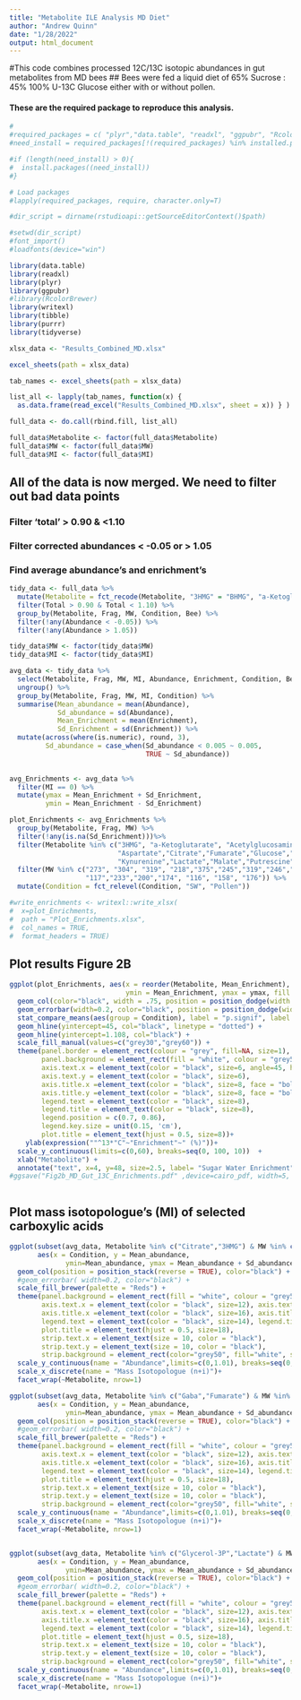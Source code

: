 ```yaml
---
title: "Metabolite ILE Analysis MD Diet"
author: "Andrew Quinn"
date: "1/28/2022"
output: html_document
---
```

#This code combines processed 12C/13C isotopic abundances in gut metabolites from MD bees
## Bees were fed a liquid diet of 65% Sucrose : 45% 100% U-13C Glucose either with or without pollen. 

#### These are the required package to reproduce this analysis. 
```r
#
#required_packages = c( "plyr","data.table", "readxl", "ggpubr", "RcolorBrewer","writexl","tibble", "purrr", "tidyverse")
#need_install = required_packages[!(required_packages) %in% installed.packages()]

#if (length(need_install) > 0){
#  install.packages((need_install))
#}

# Load packages
#lapply(required_packages, require, character.only=T)

#dir_script = dirname(rstudioapi::getSourceEditorContext()$path)

#setwd(dir_script)
#font_import()
#loadfonts(device="win")

```


```r
library(data.table)
library(readxl)
library(plyr)
library(ggpubr)
#library(RcolorBrewer)
library(writexl)
library(tibble)
library(purrr)
library(tidyverse)

```

```r
xlsx_data <- "Results_Combined_MD.xlsx"

excel_sheets(path = xlsx_data)

tab_names <- excel_sheets(path = xlsx_data)

list_all <- lapply(tab_names, function(x) {     
  as.data.frame(read_excel("Results_Combined_MD.xlsx", sheet = x)) } )

full_data <- do.call(rbind.fill, list_all)

full_data$Metabolite <- factor(full_data$Metabolite)
full_data$MW <- factor(full_data$MW)
full_data$MI <- factor(full_data$MI)
```

## All of the data is now merged. We need to filter out bad data points
### Filter 'total' > 0.90 & <1.10 
### Filter corrected abundances < -0.05 or > 1.05
### Find average abundance's and enrichment's
```r
tidy_data <- full_data %>%
  mutate(Metabolite = fct_recode(Metabolite, "3HMG" = "BHMG", "a-Ketoglutarate" = "aKG", Aspartate = "Asp", Citrate = "Cit", Fumarate = "Fum", Glucose = "Glc", Glutamate = "Glu", "Glycerol-3P" = "G3P", Kynurenine = "Kyn", Lactate = "Lac",  Malate = "Mal", Putrescine = "Put", Pyruvate = "Pyr", Succinate = "Suc")) %>%
  filter(Total > 0.90 & Total < 1.10) %>%
  group_by(Metabolite, Frag, MW, Condition, Bee) %>%
  filter(!any(Abundance < -0.05)) %>%
  filter(!any(Abundance > 1.05))

tidy_data$MW <- factor(tidy_data$MW)
tidy_data$MI <- factor(tidy_data$MI)

avg_data <- tidy_data %>%
  select(Metabolite, Frag, MW, MI, Abundance, Enrichment, Condition, Bee) %>%
  ungroup() %>%
  group_by(Metabolite, Frag, MW, MI, Condition) %>%
  summarise(Mean_abundance = mean(Abundance),
            Sd_abundance = sd(Abundance),
            Mean_Enrichment = mean(Enrichment),
            Sd_Enrichment = sd(Enrichment)) %>%
  mutate(across(where(is.numeric), round, 3),
         Sd_abundance = case_when(Sd_abundance < 0.005 ~ 0.005,
                                  TRUE ~ Sd_abundance))
  

avg_Enrichments <- avg_data %>%
  filter(MI == 0) %>%
  mutate(ymax = Mean_Enrichment + Sd_Enrichment,
         ymin = Mean_Enrichment - Sd_Enrichment)

plot_Enrichments <- avg_Enrichments %>%
  group_by(Metabolite, Frag, MW) %>%
  filter(!any(is.na(Sd_Enrichment)))%>%
  filter(Metabolite %in% c("3HMG", "a-Ketoglutarate", "Acetylglucosamine", 
                           "Aspartate","Citrate","Fumarate","Glucose","Glutamate","Glycerol-3P",
                           "Kynurenine","Lactate","Malate","Putrescine","Pyruvate", "Alanine", "Isoleucine", "Methionine",                                 "Phenylalanine", "Tyrosine", "Valine")) %>%
  filter(MW %in% c("273", "304", "319", "218","375","245","319","246","357","307",
                   "117","233","200","174", "116", "158", "176")) %>%
  mutate(Condition = fct_relevel(Condition, "SW", "Pollen"))

#write_enrichments <- writexl::write_xlsx(
#  x=plot_Enrichments,
#  path = "Plot_Enrichments.xlsx",
#  col_names = TRUE,
#  format_headers = TRUE)  
```

## Plot results Figure 2B 
```r

ggplot(plot_Enrichments, aes(x = reorder(Metabolite, Mean_Enrichment), y = Mean_Enrichment, 
                             ymin = Mean_Enrichment, ymax = ymax, fill = Condition, color="none" ))+
  geom_col(color="black", width = .75, position = position_dodge(width = .9)) +
  geom_errorbar(width=0.2, color="black", position = position_dodge(width = .9),stat = "identity") +
  stat_compare_means(aes(group = Condition), label = "p.signif", label.y = 60, hide.ns=TRUE)+
  geom_hline(yintercept=45, col="black", linetype = "dotted") +
  geom_hline(yintercept=1.108, col="black") +
  scale_fill_manual(values=c("grey30","grey60")) +
  theme(panel.border = element_rect(colour = "grey", fill=NA, size=1),
        panel.background = element_rect(fill = "white", colour = "grey50"), 
        axis.text.x = element_text(color = "black", size=6, angle=45, hjust=0.95, vjust=0.95), 
        axis.text.y = element_text(color = "black", size=6),
        axis.title.x =element_text(color = "black", size=8, face = "bold"),
        axis.title.y =element_text(color = "black", size=8, face = "bold"), 
        legend.text = element_text(color = "black", size=8), 
        legend.title = element_text(color = "black", size=8),
        legend.position = c(0.7, 0.86),
        legend.key.size = unit(0.15, 'cm'),
        plot.title = element_text(hjust = 0.5, size=8))+
    ylab(expression(""^13*"C"~"Enrichment"~" (%)"))+
  scale_y_continuous(limits=c(0,60), breaks=seq(0, 100, 10))  +
  xlab("Metabolite") +
  annotate("text", x=4, y=48, size=2.5, label= "Sugar Water Enrichment")
#ggsave("Fig2b_MD_Gut_13C_Enrichments.pdf" ,device=cairo_pdf, width=5, height= 3, units = "in", dpi = 300) 



```
## Plot mass isotopologue's (MI) of selected carboxylic acids
```r

ggplot(subset(avg_data, Metabolite %in% c("Citrate","3HMG") & MW %in% c("375","273")), 
       aes(x = Condition, y = Mean_abundance, 
              ymin=Mean_abundance, ymax = Mean_abundance + Sd_abundance, fill = MI))+
  geom_col(position = position_stack(reverse = TRUE), color="black") +
  #geom_errorbar( width=0.2, color="black") +
  scale_fill_brewer(palette = "Reds") +
  theme(panel.background = element_rect(fill = "white", colour = "grey50"), legend.position = "right", 
        axis.text.x = element_text(color = "black", size=12), axis.text.y = element_text(color = "black", size=10),
        axis.title.x =element_text(color = "black", size=16), axis.title.y =element_text(color = "black", size=16),
        legend.text = element_text(color = "black", size=14), legend.title = element_text(color = "black", size=14),
        plot.title = element_text(hjust = 0.5, size=18),
        strip.text.x = element_text(size = 10, color = "black"), 
        strip.text.y = element_text(size = 10, color = "black"),
        strip.background = element_rect(color="grey50", fill="white", size=0.5, linetype="solid"))+
  scale_y_continuous(name = "Abundance",limits=c(0,1.01), breaks=seq(0, 1.01, 0.1))  +
  scale_x_discrete(name = "Mass Isotopologue (n+i)")+
  facet_wrap(~Metabolite, nrow=1)

ggplot(subset(avg_data, Metabolite %in% c("Gaba","Fumarate") & MW %in% c("304","245")), 
       aes(x = Condition, y = Mean_abundance, 
              ymin=Mean_abundance, ymax = Mean_abundance + Sd_abundance, fill = MI))+
  geom_col(position = position_stack(reverse = TRUE), color="black") +
  #geom_errorbar( width=0.2, color="black") +
  scale_fill_brewer(palette = "Reds") +
  theme(panel.background = element_rect(fill = "white", colour = "grey50"), legend.position = "right", 
        axis.text.x = element_text(color = "black", size=12), axis.text.y = element_text(color = "black", size=10),
        axis.title.x =element_text(color = "black", size=16), axis.title.y =element_text(color = "black", size=16),
        legend.text = element_text(color = "black", size=14), legend.title = element_text(color = "black", size=14),
        plot.title = element_text(hjust = 0.5, size=18),
        strip.text.x = element_text(size = 10, color = "black"), 
        strip.text.y = element_text(size = 10, color = "black"),
        strip.background = element_rect(color="grey50", fill="white", size=0.5, linetype="solid"))+
  scale_y_continuous(name = "Abundance",limits=c(0,1.01), breaks=seq(0, 1.01, 0.1))  +
  scale_x_discrete(name = "Mass Isotopologue (n+i)")+
  facet_wrap(~Metabolite, nrow=1)


ggplot(subset(avg_data, Metabolite %in% c("Glycerol-3P","Lactate") & MW %in% c("357","117")), 
       aes(x = Condition, y = Mean_abundance, 
              ymin=Mean_abundance, ymax = Mean_abundance + Sd_abundance, fill = MI))+
  geom_col(position = position_stack(reverse = TRUE), color="black") +
  #geom_errorbar( width=0.2, color="black") +
  scale_fill_brewer(palette = "Reds") +
  theme(panel.background = element_rect(fill = "white", colour = "grey50"), legend.position = "right", 
        axis.text.x = element_text(color = "black", size=12), axis.text.y = element_text(color = "black", size=10),
        axis.title.x =element_text(color = "black", size=16), axis.title.y =element_text(color = "black", size=16),
        legend.text = element_text(color = "black", size=14), legend.title = element_text(color = "black", size=14),
        plot.title = element_text(hjust = 0.5, size=18),
        strip.text.x = element_text(size = 10, color = "black"), 
        strip.text.y = element_text(size = 10, color = "black"),
        strip.background = element_rect(color="grey50", fill="white", size=0.5, linetype="solid"))+
  scale_y_continuous(name = "Abundance",limits=c(0,1.01), breaks=seq(0, 1.01, 0.1))  +
  scale_x_discrete(name = "Mass Isotopologue (n+i)")+
  facet_wrap(~Metabolite, nrow=1)
```

